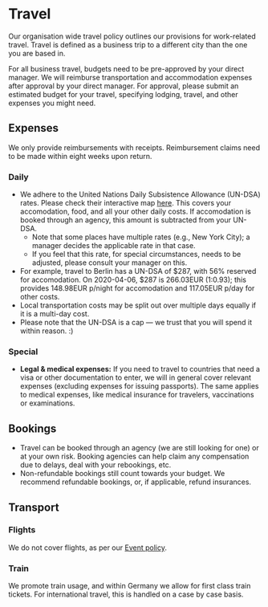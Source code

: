 # Travel

Our organisation wide travel policy outlines our provisions for work-related travel. Travel is defined as a business trip to a different city than the one you are based in. 

For all business travel, budgets need to be pre-approved by your direct manager. We will reimburse transportation and accommodation expenses after approval by your direct manager. For approval, please submit an estimated budget for your travel, specifying lodging, travel, and other expenses you might need. 

## Expenses

::: {.callout-warning}
We only provide reimbursements with receipts. Reimbursement claims need to be made within  eight weeks upon return. 
::: 

### Daily

- We adhere to the United Nations Daily Subsistence Allowance (UN-DSA) rates. Please check their interactive map [here](https://icsc.un.org/#). This covers your accomodation, food, and all your other daily costs. If accomodation is booked through an agency, this amount is subtracted from your UN-DSA.
    - Note that some places have multiple rates (e.g., New York City); a manager decides the applicable rate in that case.
    - If you feel that this rate, for special circumstances, needs to be adjusted, please consult your manager on this.
- For example, travel to Berlin has a UN-DSA of $287, with 56% reserved for accomodation. On 2020-04-06, $287 is 266.03EUR (1:0.93); this provides 148.98EUR p/night for accomodation and 117.05EUR p/day for other costs.
- Local transportation costs may be split out over multiple days equally if it is a multi-day cost.
- Please note that the UN-DSA is a cap — we trust that you will spend it within reason. :)

### Special

- **Legal & medical expenses:** If you need to travel to countries that need a visa or other documentation to enter, we will in general cover relevant expenses (excluding expenses for issuing passports). The same applies to medical expenses, like medical insurance for travelers, vaccinations or examinations.


## Bookings

- Travel can be booked through an agency (we are still looking for one) or at your own risk. Booking agencies can help claim any compensation due to delays, deal with your rebookings, etc.
- Non-refundable bookings still count towards your budget. We recommend refundable bookings, or, if applicable, refund insurances.

## Transport

### Flights

We do not cover flights, as per our [Event policy](./events.qmd).

### Train

We promote train usage, and within Germany we allow for first class train tickets. For international travel, this is handled on a case by case basis.
